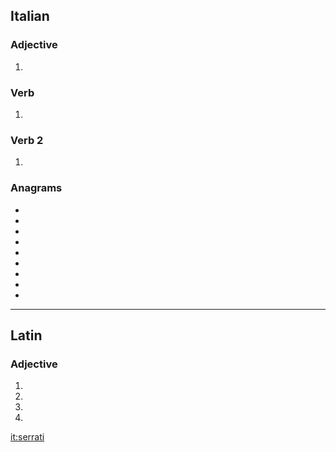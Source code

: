 ==Italian==

===Adjective===
{{head|it|adjective form|g=m-p}}

# {{masculine plural of|serrato|lang=it}}

===Verb===
{{head|it|past participle form|g=m-p}}

# {{masculine plural of|serrato|lang=it}}

===Verb 2===
{{head|it|verb form}}

# {{inflection of|serrarsi||2|s|impr|lang=it}}

===Anagrams===
* {{l/it|arresti}}
* {{l/it|errasti}}
* {{l/it|ristare}}
* {{l/it|ritersa}}
* {{l/it|sterrai}}
* {{l/it|stirare}}
* {{l/it|stirerà}}
* {{l/it|striare}}
* {{l/it|strierà}}

----

==Latin==

===Adjective===
{{la-adj-form|serrātī}}

# {{inflection of|serrātus||nom|m|p|lang=la}}
# {{inflection of|serrātus||gen|m|s|lang=la}}
# {{inflection of|serrātus||gen|n|s|lang=la}}
# {{inflection of|serrātus||voc|m|p|lang=la}}

[[it:serrati]]